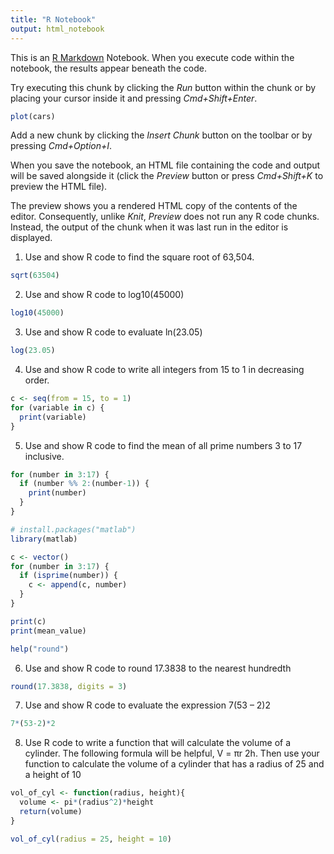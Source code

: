```yaml
---
title: "R Notebook"
output: html_notebook
---
```


This is an [R Markdown](http://rmarkdown.rstudio.com) Notebook. When you execute code within the notebook, the results appear beneath the code. 

Try executing this chunk by clicking the *Run* button within the chunk or by placing your cursor inside it and pressing *Cmd+Shift+Enter*. 

```r
plot(cars)
```

Add a new chunk by clicking the *Insert Chunk* button on the toolbar or by pressing *Cmd+Option+I*.

When you save the notebook, an HTML file containing the code and output will be saved alongside it (click the *Preview* button or press *Cmd+Shift+K* to preview the HTML file). 

The preview shows you a rendered HTML copy of the contents of the editor. Consequently, unlike *Knit*, *Preview* does not run any R code chunks. Instead, the output of the chunk when it was last run in the editor is displayed.

1) Use and show R code to find the square root of 63,504.
```r
sqrt(63504)
```
2) Use and show R code to log10(45000) 
```r
log10(45000)
```
3) Use and show R code to evaluate ln(23.05) 
```r
log(23.05)
```
4) Use and show R code to write all integers from 15 to 1 in decreasing order. 
```r
c <- seq(from = 15, to = 1)
for (variable in c) {
  print(variable)
}
```
5) Use and show R code to find the mean of all prime numbers 3 to 17 inclusive. 
```r
for (number in 3:17) {
  if (number %% 2:(number-1)) {
    print(number)
  }
}

```
```r
# install.packages("matlab")
library(matlab)

c <- vector()
for (number in 3:17) {
  if (isprime(number)) {
    c <- append(c, number)
  }
}

print(c)
print(mean_value)
```
```r
help("round")
```
6) Use and show R code to round 17.3838 to the nearest hundredth
```r
round(17.3838, digits = 3)
```
7) Use and show R code to evaluate the expression 7(53 – 2)2 
```r
7*(53-2)*2
```
8) Use R code to write a function that will calculate the volume of a cylinder. The following formula will be helpful, V = πr 2h.  Then use your function to calculate the volume of a cylinder that has a radius of 25 and a height of 10
```r
vol_of_cyl <- function(radius, height){
  volume <- pi*(radius^2)*height
  return(volume)
}
```
```r
vol_of_cyl(radius = 25, height = 10)
```

